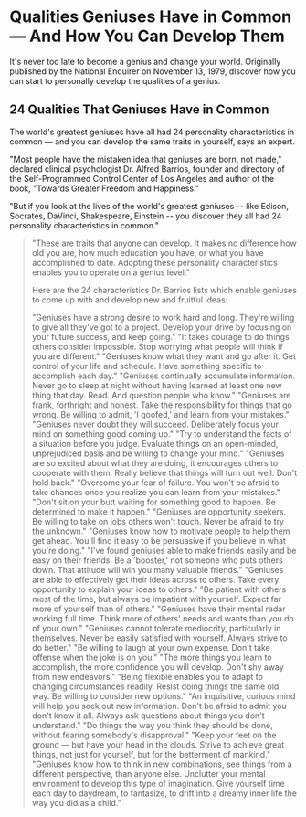 # Qualities Geniuses Have in Common — And How You Can Develop Them

It's never too late to become a genius and change your world. Originally published by the National Enquirer on November 13, 1979, discover how you can start to personally develop the qualities of a genius.

## 24 Qualities That Geniuses Have in Common

The world's greatest geniuses have all had 24 personality characteristics in common — and you can develop the same traits in yourself, says an expert.

"Most people have the mistaken idea that geniuses are born, not made," declared clinical psychologist Dr. Alfred Barrios, founder and directory of the Self-Programmed Control Center of Los Angeles and author of the book, "Towards Greater Freedom and Happiness."

"But if you look at the lives of the world's greatest geniuses -- like Edison, Socrates, DaVinci, Shakespeare, Einstein -- you discover they all had 24 personality characteristics in common."

<Blockquote
  content='. . . And You Can Develop Them Too,'
  author='Says Expert'
/>

"These are traits that anyone can develop. It makes no difference how old you are, how much education you have, or what you have accomplished to date. Adopting these personality characteristics enables you to operate on a genius level."

Here are the 24 characteristics Dr. Barrios lists which enable geniuses to come up with and develop new and fruitful ideas:

<Trait number='1' name='Drive'>
  "Geniuses have a strong desire to work hard and long. They're willing to give
  all they've got to a project. Develop your drive by focusing on your future
  success, and keep going."
</Trait>
<Trait number='2' name='Courage'>
  "It takes courage to do things others consider impossible. Stop worrying what
  people will think if you are different."
</Trait>
<Trait number='3' name='Devotion to goals'>
  "Geniuses know what they want and go after it. Get control of your life and
  schedule. Have something specific to accomplish each day."
</Trait>
<Trait number='4' name='Knowledge'>
  "Geniuses continually accumulate information. Never go to sleep at night
  without having learned at least one new thing that day. Read. And question
  people who know."
</Trait>
<Trait number='5' name='Honesty'>
  "Geniuses are frank, forthright and honest. Take the responsibility for things
  that go wrong. Be willing to admit, 'I goofed,' and learn from your mistakes."
</Trait>
<Trait number='6' name='Optimism'>
  "Geniuses never doubt they will succeed. Deliberately focus your mind on
  something good coming up."
</Trait>
<Trait number='7' name='Ability to judge'>
  "Try to understand the facts of a situation before you judge. Evaluate things
  on an open-minded, unprejudiced basis and be willing to change your mind."
</Trait>
<Trait number='8' name='Enthusiasm'>
  "Geniuses are so excited about what they are doing, it encourages others to
  cooperate with them. Really believe that things will turn out well. Don't hold
  back."
</Trait>
<Trait number='9' name='Willingness to take chances'>
  "Overcome your fear of failure. You won't be afraid to take chances once you
  realize you can learn from your mistakes."
</Trait>
<Trait number='10' name='Dynamic energy'>
  "Don't sit on your butt waiting for something good to happen. Be determined to
  make it happen."
</Trait>
<Trait number='11' name='Enterprise'>
  "Geniuses are opportunity seekers. Be willing to take on jobs others won't
  touch. Never be afraid to try the unknown."
</Trait>
<Trait number='12' name='Persuasion'>
  "Geniuses know how to motivate people to help them get ahead. You'll find it
  easy to be persuasive if you believe in what you're doing."
</Trait>
<Trait number='13' name='Outgoingness'>
  "I've found geniuses able to make friends easily and be easy on their friends.
  Be a 'booster,' not someone who puts others down. That attitude will win you
  many valuable friends."
</Trait>
<Trait number='14' name='Ability to communicate'>
  "Geniuses are able to effectively get their ideas across to others. Take every
  opportunity to explain your ideas to others."
</Trait>
<Trait number='15' name='Patience'>
  "Be patient with others most of the time, but always be impatient with
  yourself. Expect far more of yourself than of others."
</Trait>
<Trait number='16' name='Perception'>
  "Geniuses have their mental radar working full time. Think more of others'
  needs and wants than you do of your own."
</Trait>
<Trait number='17' name='Perfectionism'>
  "Geniuses cannot tolerate mediocrity, particularly in themselves. Never be
  easily satisfied with yourself. Always strive to do better."
</Trait>
<Trait number='18' name='Sense of humor'>
  "Be willing to laugh at your own expense. Don't take offense when the joke is
  on you."
</Trait>
<Trait number='19' name='Versatility'>
  "The more things you learn to accomplish, the more confidence you will
  develop. Don't shy away from new endeavors."
</Trait>
<Trait number='20' name='Adaptability'>
  "Being flexible enables you to adapt to changing circumstances readily. Resist
  doing things the same old way. Be willing to consider new options."
</Trait>
<Trait number='21' name='Curiosity'>
  "An inquisitive, curious mind will help you seek out new information. Don't be
  afraid to admit you don't know it all. Always ask questions about things you
  don't understand."
</Trait>
<Trait number='22' name='Individualism'>
  "Do things the way you think they should be done, without fearing somebody's
  disapproval."
</Trait>
<Trait number='23' name='Idealism'>
  "Keep your feet on the ground — but have your head in the clouds. Strive to
  achieve great things, not just for yourself, but for the betterment of
  mankind."
</Trait>
<Trait number='24' name='Imagination'>
  "Geniuses know how to think in new combinations, see things from a different
  perspective, than anyone else. Unclutter your mental environment to develop
  this type of imagination. Give yourself time each day to daydream, to
  fantasize, to drift into a dreamy inner life the way you did as a child."
</Trait>
